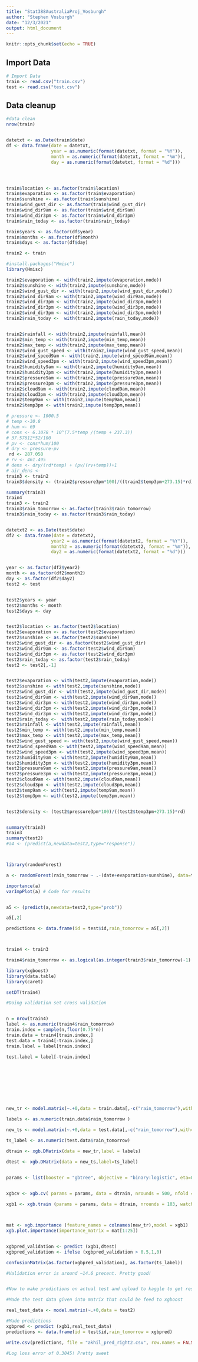 ---
title: "Stat388AustraliaProj_Vosburgh"
author: "Stephen Vosburgh"
date: "12/3/2021"
output: html_document
---

```{r setup, include=FALSE}
knitr::opts_chunk$set(echo = TRUE)
```

## Import Data

```{r}
# Import Data
train <- read.csv("train.csv")
test <- read.csv("test.csv")
```


## Data cleanup

```{r}
#data clean
nrow(train)


datetxt <- as.Date(train$date)
df <- data.frame(date = datetxt,
                 year = as.numeric(format(datetxt, format = "%Y")),
                 month = as.numeric(format(datetxt, format = "%m")),
                 day = as.numeric(format(datetxt, format = "%d")))




train$location <- as.factor(train$location)
train$evaporation <- as.factor(train$evaporation)
train$sunshine <- as.factor(train$sunshine)
train$wind_gust_dir <- as.factor(train$wind_gust_dir)
train$wind_dir9am <- as.factor(train$wind_dir9am)
train$wind_dir3pm <- as.factor(train$wind_dir3pm)
train$rain_today <- as.factor(train$rain_today)

train$years <- as.factor(df$year)
train$months <- as.factor(df$month)
train$days <- as.factor(df$day)

train2 <- train

#install.packages("Hmisc")
library(Hmisc)

train2$evaporation <- with(train2,impute(evaporation,mode))
train2$sunshine <- with(train2,impute(sunshine,mode))
train2$wind_gust_dir <- with(train2,impute(wind_gust_dir,mode))
train2$wind_dir9am <- with(train2,impute(wind_dir9am,mode))
train2$wind_dir3pm <- with(train2,impute(wind_dir3pm,mode))
train2$wind_dir3pm <- with(train2,impute(wind_dir3pm,mode))
train2$wind_dir3pm <- with(train2,impute(wind_dir3pm,mode))
train2$rain_today <-  with(train2,impute(rain_today,mode))


train2$rainfall <- with(train2,impute(rainfall,mean))
train2$min_temp <- with(train2,impute(min_temp,mean))
train2$max_temp <- with(train2,impute(max_temp,mean))
train2$wind_gust_speed <- with(train2,impute(wind_gust_speed,mean))
train2$wind_speed9am <- with(train2,impute(wind_speed9am,mean))
train2$wind_speed3pm <- with(train2,impute(wind_speed3pm,mean))
train2$humidity9am <- with(train2,impute(humidity9am,mean))
train2$humidity3pm <- with(train2,impute(humidity3pm,mean))
train2$pressure9am <- with(train2,impute(pressure9am,mean))
train2$pressure3pm <- with(train2,impute(pressure3pm,mean))
train2$cloud9am <- with(train2,impute(cloud9am,mean))
train2$cloud3pm <- with(train2,impute(cloud3pm,mean))
train2$temp9am <- with(train2,impute(temp9am,mean))
train2$temp3pm <- with(train2,impute(temp3pm,mean))

# pressure <- 1000.5
# temp <-30.8
# hum <- 69
# cons <- 6.1078 * 10^(7.5*temp /(temp + 237.3))
# 37.57612*52/100
# pv <- cons*hum/100
# dry <- pressure-pv
 rd <- 287.058
# rv <- 461.495
# dens <- dry/(rd*temp) + (pv/(rv+temp))+1
# air_dens <- 
train3 <- train2
train3$density <- (train2$pressure3pm*100)/((train2$temp3pm+273.15)*rd)

summary(train3)
train4
train3 <- train2
train3$rain_tomorrow <- as.factor(train3$rain_tomorrow)
train3$rain_today <- as.factor(train3$rain_today)


datetxt2 <- as.Date(test$date)
df2 <- data.frame(date = datetxt2,
                 year2 = as.numeric(format(datetxt2, format = "%Y")),
                 month2 = as.numeric(format(datetxt2, format = "%m")),
                 day2 = as.numeric(format(datetxt2, format = "%d")))


year <- as.factor(df2$year2)
month <- as.factor(df2$month2)
day <- as.factor(df2$day2)
test2 <- test


test2$years <- year
test2$months <- month
test2$days <- day


test2$location <- as.factor(test2$location)
test2$evaporation <- as.factor(test2$evaporation)
test2$sunshine <- as.factor(test2$sunshine)
test2$wind_gust_dir <- as.factor(test2$wind_gust_dir)
test2$wind_dir9am <- as.factor(test2$wind_dir9am)
test2$wind_dir3pm <- as.factor(test2$wind_dir3pm)
test2$rain_today <- as.factor(test2$rain_today)
test2 <- test2[,-1]


test2$evaporation <- with(test2,impute(evaporation,mode))
test2$sunshine <- with(test2,impute(sunshine,mode))
test2$wind_gust_dir <- with(test2,impute(wind_gust_dir,mode))
test2$wind_dir9am <- with(test2,impute(wind_dir9am,mode))
test2$wind_dir3pm <- with(test2,impute(wind_dir3pm,mode))
test2$wind_dir3pm <- with(test2,impute(wind_dir3pm,mode))
test2$wind_dir3pm <- with(test2,impute(wind_dir3pm,mode))
test2$rain_today <-  with(test2,impute(rain_today,mode))
test2$rainfall <- with(test2,impute(rainfall,mean))
test2$min_temp <- with(test2,impute(min_temp,mean))
test2$max_temp <- with(test2,impute(max_temp,mean))
test2$wind_gust_speed <- with(test2,impute(wind_gust_speed,mean))
test2$wind_speed9am <- with(test2,impute(wind_speed9am,mean))
test2$wind_speed3pm <- with(test2,impute(wind_speed3pm,mean))
test2$humidity9am <- with(test2,impute(humidity9am,mean))
test2$humidity3pm <- with(test2,impute(humidity3pm,mean))
test2$pressure9am <- with(test2,impute(pressure9am,mean))
test2$pressure3pm <- with(test2,impute(pressure3pm,mean))
test2$cloud9am <- with(test2,impute(cloud9am,mean))
test2$cloud3pm <- with(test2,impute(cloud3pm,mean))
test2$temp9am <- with(test2,impute(temp9am,mean))
test2$temp3pm <- with(test2,impute(temp3pm,mean))


test2$density <- (test2$pressure3pm*100)/((test2$temp3pm+273.15)*rd)


summary(train3)
train3
summary(test2)
#a4 <- (predict(a,newdata=test2,type="response"))



library(randomForest)

a <- randomForest(rain_tomorrow ~ .-(date+evaporation+sunshine), data=train3,importance=TRUE)

importance(a)
varImpPlot(a) # Code for results


a5 <- (predict(a,newdata=test2,type="prob"))

a5[,2]

predictions <- data.frame(id = test$id,rain_tomorrow = a5[,2])




```

```{r}




train4 <- train3

train4$rain_tomorrow <- as.logical(as.integer(train3$rain_tomorrow)-1)

library(xgboost)
library(data.table)
library(caret)

setDT(train4)

#Doing validation set cross validation


n = nrow(train4)
label <- as.numeric(train4$rain_tomorrow)
train.index = sample(n,floor(0.75*n))
train.data = train4[train.index,]
test.data = train4[-train.index,]
train.label = label[train.index]

test.label = label[-train.index]









new_tr <- model.matrix(~.+0,data = train.data[,-c("rain_tomorrow"),with=F]) 

labels <- as.numeric(train.data$rain_tomorrow )

new_ts <- model.matrix(~.+0,data = test.data[,-c("rain_tomorrow"),with=F])

ts_label <- as.numeric(test.data$rain_tomorrow)

dtrain <- xgb.DMatrix(data = new_tr,label = labels)

dtest <- xgb.DMatrix(data = new_ts,label=ts_label)


params <- list(booster = "gbtree", objective = "binary:logistic", eta=0.3, gamma=0, max_depth=4, min_child_weight=1, subsample=1, colsample_bytree=1)

 
xgbcv <- xgb.cv( params = params, data = dtrain, nrounds = 500, nfold = 5, showsd = T, stratified = T, print.every.n = 10, early.stop.round = 20, maximize = F)

xgb1 <- xgb.train (params = params, data = dtrain, nrounds = 103, watchlist = list(val=dtest,train=dtrain), print.every.n = 10, early.stop.round = 10, maximize = F , eval_metric = "error")



mat <- xgb.importance (feature_names = colnames(new_tr),model = xgb1)
xgb.plot.importance(importance_matrix = mat[1:25]) 


xgbpred_validation <- predict (xgb1,dtest)
xgbpred_validation <- ifelse (xgbpred_validation > 0.5,1,0)

confusionMatrix(as.factor(xgbpred_validation), as.factor(ts_label))

#Validation error is around ~14.6 precent. Pretty good!


#Now to make predictions on actual test and upload to kaggle to get results

#Made the test data given into matrix that could be feed to xgboost

real_test_data <- model.matrix(~.+0,data = test2)

#Made predictions
xgbpred <- predict (xgb1,real_test_data)
predictions <- data.frame(id = test$id,rain_tomorrow = xgbpred)

write.csv(predictions, file = "akhil_pred_right2.csv", row.names = FALSE)

#Log loss error of 0.3045! Pretty sweet


  
  

 

```


